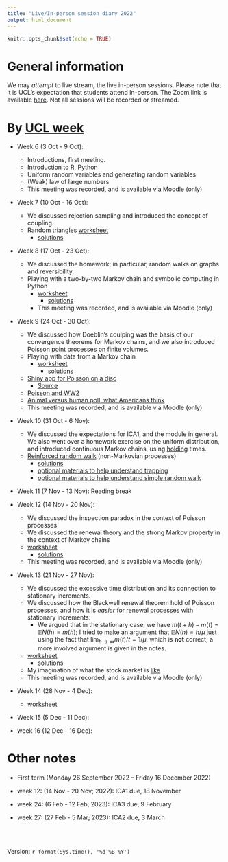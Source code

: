 ```yaml
---
title: "Live/In-person session diary 2022"
output: html_document
---
```


```r
knitr::opts_chunk$set(echo = TRUE)
```

# General information

We may  *attempt* to live stream, the live in-person sessions.  Please note that it is UCL's expectation that students attend in-person.  The Zoom link is available [here](https://ucl.zoom.us/my/terrysoo).  Not all sessions will be recorded or streamed. 


# By [UCL week](https://www.ucl.ac.uk/staff/sites/staff/files/cal_2022_2023.pdf)

* Week 6 (3 Oct - 9 Oct):  
  - Introductions, first meeting.
  - Introduction to R, Python
  - Uniform random variables and generating random variables
  - (Weak) law of large numbers
  - This meeting was recorded, and is available via Moodle (only)
  
* Week 7 (10 Oct - 16 Oct): 
  - We discussed rejection sampling and introduced the concept of coupling. 
  - Random triangles [worksheet](https://tsoo-math.github.io/ucl3/week7-2022-inclass.html)
    - [solutions](https://tsoo-math.github.io/ucl3/week7-2022-inclass-sols.html)
 
 
* Week 8 (17 Oct - 23 Oct):  
  - We discussed the homework; in particular, random walks on graphs and reversibility.
  - Playing with a two-by-two Markov chain and symbolic computing in Python 
    - [worksheet](https://tsoo-math.github.io/ucl3/week8-2022-inclass.html)
      - [solutions](https://tsoo-math.github.io/ucl3/week8-2022-inclass-sols.html)
    - This meeting was recorded, and is available via Moodle (only)
  
* Week 9 (24 Oct - 30 Oct): 
  - We discussed how Doeblin's coulping was the basis of our convergence theorems for Markov chains, and we also introduced Poisson point processes on finite volumes.
  - Playing with data from a Markov chain
    - [worksheet](https://tsoo-math.github.io/ucl3/week9-2022-inclass.html)
      - [solutions](https://tsoo-math.github.io/ucl3/week9-2022-inclass-sols.html)
  - [Shiny app for Poisson on a disc](https://terry-soo.shinyapps.io/Poisson-disc/)
    - [Source](https://tsoo-math.github.io/ucl/app.R)
  - [Poisson and WW2](https://rss.onlinelibrary.wiley.com/doi/pdf/10.1111/j.1740-9713.2019.01315.x)
  - [Animal versus human poll, what Americans think](https://today.yougov.com/topics/society/articles-reports/2021/05/13/lions-and-tigers-and-bears-what-animal-would-win-f)
  - This meeting was recorded, and is available via Moodle (only)
* Week 10 (31 Oct - 6 Nov): 
  - We discussed the expectations for ICA1, and the module in general.  We also went over a homework exercise on the uniform distribution, and introduced continuous Markov chains, using [holding](https://finalfantasy.fandom.com/wiki/Doom_(status)) times.
  - [Reinforced random walk](https://tsoo-math.github.io/ucl3/week10-2022-inclass.html) (non-Markovian processes)
    - [solutions](https://tsoo-math.github.io/ucl3/week10-2022-inclass-sols.html)
    - [optional materials to help understand trapping](https://tsoo-math.github.io/ucl/borel.html)
    - [optional materials to help understand simple random walk](https://www.dropbox.com/s/m6ei3u8uh8t5vur/exercise-sheet.pdf?dl=0)
 
* Week 11 (7 Nov - 13 Nov):  Reading break
  
* Week 12 (14 Nov - 20 Nov): 
  - We discussed the inspection paradox in the context of Poisson processes
  - We discussed the renewal theory and the strong Markov property in the context of Markov chains
  - [worksheet](https://tsoo-math.github.io/ucl3/week12-2022-inclass.html)
    - [solutions](https://tsoo-math.github.io/ucl3/week12-2022-inclass-sols.html)
  - This meeting was recorded, and is available via Moodle (only)
* Week 13 (21 Nov - 27 Nov): 
  - We discussed the excessive time distribution and its connection to stationary increments.
  - We discussed how the Blackwell renewal theorem hold of Poisson processes, and how it is *easier* for renewal processes with stationary increments:
      - We argued that in the stationary case, we have $m(t+h) - m(t) = \mathbb{E}N(h) = m(h)$; I tried to make an argument that $\mathbb{E}N(h) = h/\mu$ just using the fact that $\lim_{h \to \infty}m(t)/t = 1/\mu$, which is **not** correct; a more involved argument is given in the notes.
  - [worksheet](https://tsoo-math.github.io/ucl3/week13-2022-inclass.html)
    - [solutions](https://tsoo-math.github.io/ucl2/returntime-sol.html)
  - My imagination of what the stock market is [like](https://www.youtube.com/watch?v=6d1GkOKvcYU)
  - This meeting was recorded, and is available via Moodle (only)
* Week 14 (28 Nov - 4 Dec): 
  - [worksheet](https://tsoo-math.github.io/ucl3/week14-2022-inclass.html)
  
* Week 15 (5 Dec - 11 Dec): 
 
* week 16 (12 Dec - 16 Dec):
 


# Other notes

* First term (Monday 26 September 2022 -- Friday 16 December 2022)

* week 12: (14 Nov - 20 Nov; 2022):  ICA1 due, 18 November
* week 24: (6 Feb - 12 Feb;  2023):  ICA3 due, 9 February
* week 27: (27 Feb - 5 Mar; 2023):  ICA2 due, 3 March


<br>
<br>

 Version:  `r format(Sys.time(), '%d %B %Y')`

<br>
<br>
<br>